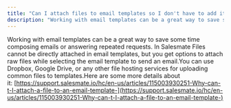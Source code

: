 ```yaml
---
title: "Can I attach files to email templates so I don't have to add it every time I send one?"
description: "Working with email templates can be a great way to save some time composing emails or answering repeated requests. In Salesmate Files cannot be direct..."
---
```


Working with email templates can be a great way to save some time composing emails or answering repeated requests. In Salesmate Files cannot be directly attached in email templates, but you get options to attach raw files while selecting the email template to send an email.You can use Dropbox, Google Drive, or any other file hosting services for uploading common files to templates.Here are some more details about it: [https://support.salesmate.io/hc/en-us/articles/115003930251-Why-can-t-I-attach-a-file-to-an-email-template-](https://support.salesmate.io/hc/en-us/articles/115003930251-Why-can-t-I-attach-a-file-to-an-email-template-)
